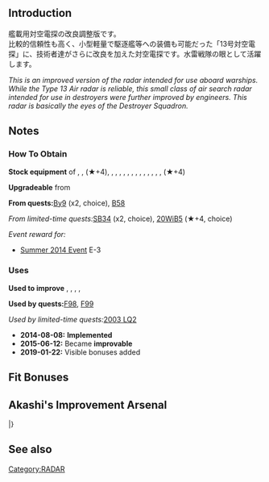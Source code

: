 {{EquipmentInfo|106}}

==Introduction==
艦載用対空電探の改良調整版です。<br>比較的信頼性も高く、小型軽量で駆逐艦等への装備も可能だった「13号対空電探」に、技術者達がさらに改良を加えた対空電探です。水雷戦隊の眼として活躍します。 

''This is an improved version of the radar intended for use aboard warships. While the Type 13 Air radar is reliable, this small class of air search radar intended for use in destroyers were further improved by engineers. This radar is basically the eyes of the Destroyer Squadron.'' 

==Notes==
<div class="mw-collapsible"><h3>How To Obtain</h3>
<div class="mw-collapsible-content">
'''Stock equipment''' of {{Ship/Link|Abukuma Kai Ni}}, {{Ship/Link|Akizuki Kai}}, {{Ship/Link|Asashimo Kai Ni}} (★+4), {{Ship/Link|Fubuki Kai Ni}}, {{Ship/Link|Fumizuki Kai Ni}}, {{Ship/Link|Hamakaze B Kai}}, {{Ship/Link|Hatsuharu Kai Ni}}, {{Ship/Link|Hatsushimo Kai Ni}}, {{Ship/Link|Hatsuzuki Kai}}, {{Ship/Link|Isokaze B Kai}}, {{Ship/Link|Isokaze Kai}}, {{Ship/Link|Junyou Kai Ni}}, {{Ship/Link|Ooyodo Kai}}, {{Ship/Link|Satsuki Kai Ni}}, {{Ship/Link|Suzutsuki Kai}}, {{Ship/Link|Teruzuki Kai}}, {{Ship/Link|Yuugumo Kai Ni}} (★+4)

'''Upgradeable''' from {{Equipment/Link|Type 13 Air Radar}}

'''From quests: '''[[Quests#By9|By9]] (x2, choice), [[Quests#B58|B58]]

''From limited-time quests: ''[[Quests/Seasonal#SB34|SB34]] (x2, choice), [[Quests/Seasonal#20WiB5|20WiB5]] (★+4, choice)

''Event reward for:''
* [[Summer 2014 Event]] E-3

</div></div>

<div class="mw-collapsible"><h3>Uses</h3>
<div class="mw-collapsible-content">
'''Used to improve''' {{Equipment/Link|Type 97 Torpedo Bomber}}, {{Equipment/Link|Type 42 Air Radar}}, {{Equipment/Link|Type 97 Torpedo Bomber (931 Air Group)}}, {{Equipment/Link|Submarine Radar & Waterproof Telescope}}, {{Equipment/Link|SK Radar}}

'''Used by quests: '''[[Quests#F98|F98]], [[Quests#F99|F99]]

''Used by limited-time quests: ''[[Quests/Seasonal#2003 LQ2|2003 LQ2]]

</div></div>


<div class="mw-collapsible><h3>Updates History</h3>
<div class="mw-collapsible-content>
* '''2014-08-08:''' '''Implemented'''
* '''2015-06-12:''' Became '''improvable'''
* '''2019-01-22:''' Visible bonuses added
</div></div>

==Fit Bonuses==
{{:Type 13 Air Radar Kai/Bonuses}}

==Akashi's Improvement Arsenal==
{{AkashiWorkshop}}
{{AkashiWorkshopLine
|Name={{PAGENAME}}
|ItemType=Radar
|Fuel=10
|Ammo=0
|Steel=30
|Baux=40
|Mats0-5=5/7
|Mats6-9=7/9
|Mats10=-
|Screws0-5=3/4
|Screws6-9=4/8
|Screws10=-
|EquipConsume0-5=1x{{Radar|Type 13 Air RADAR}}
|EquipConsume6-9=2x{{Radar|Type 13 Air RADAR}}
|EquipConsume10=-
|Sun=Y<br>H<br>&nbsp;
|Mon=Y<br>&nbsp;<br>&nbsp;
|Tue=Y<br>&nbsp;<br>&nbsp;
|Wed=Y<br>&nbsp;<br>&nbsp;
|Thu=&nbsp;<br>&nbsp;<br>I
|Fri=&nbsp;<br>H<br>I
|Sat=&nbsp;<br>H<br>I
|2ndShip=[[Yukikaze]]<br>[[Hatsushimo#Second Upgrade|Hatsushimo Kai Ni]]<br>[[Isokaze#First Upgrade|Isokaze Kai]]
|Notes=[[Isokaze#Second Upgrade|Isokaze B Kai]] can NOT upgrade this equipment, only her standard Kai remodel can.
}}
|}

==See also==
{{Equipmentlist}}

[[Category:RADAR]]